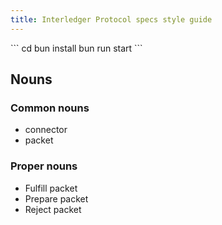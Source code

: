 ```yaml
---
title: Interledger Protocol specs style guide
---
```



<Card title="After a Starlight upgrade to interledger.org-developers" icon="star">
```
cd <to project folder>
bun install
bun run start
```
</Card>

## Nouns

### Common nouns

* connector
* packet

### Proper nouns

* Fulfill packet
* Prepare packet
* Reject packet